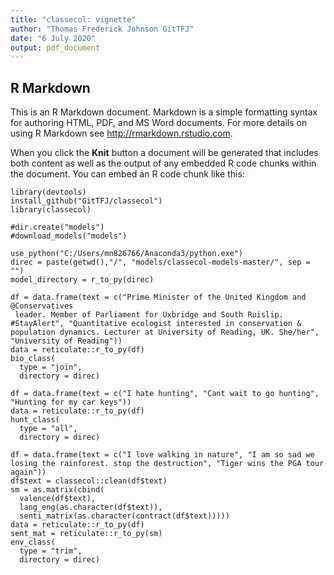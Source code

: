 ```yaml
---
title: "classecol: vignette"
author: "Thomas Frederick Johnson GitTFJ"
date: "6 July 2020"
output: pdf_document
---
```



## R Markdown

This is an R Markdown document. Markdown is a simple formatting syntax for authoring HTML, PDF, and MS Word documents. For more details on using R Markdown see <http://rmarkdown.rstudio.com>.

When you click the **Knit** button a document will be generated that includes both content as well as the output of any embedded R code chunks within the document. You can embed an R code chunk like this:

```
library(devtools)
install_github("GitTFJ/classecol")
library(classecol)
```


```
#dir.create("models")
#download_models("models")
```


```
use_python("C:/Users/mn826766/Anaconda3/python.exe")
direc = paste(getwd(),"/", "models/classecol-models-master/", sep = "")
model_directory = r_to_py(direc)
```


```
df = data.frame(text = c("Prime Minister of the United Kingdom and @Conservatives
 leader. Member of Parliament for Uxbridge and South Ruislip. #StayAlert", "Quantitative ecologist interested in conservation & population dynamics. Lecturer at University of Reading, UK. She/her", "University of Reading"))
data = reticulate::r_to_py(df)
bio_class(
  type = "join",
  directory = direc)
```


```
df = data.frame(text = c("I hate hunting", "Cant wait to go hunting", "Hunting for my car keys"))
data = reticulate::r_to_py(df)
hunt_class(
  type = "all",
  directory = direc)
```

```
df = data.frame(text = c("I love walking in nature", "I am so sad we losing the rainforest. stop the destruction", "Tiger wins the PGA tour again"))
df$text = classecol::clean(df$text)
sm = as.matrix(cbind(
  valence(df$text), 
  lang_eng(as.character(df$text)), 
  senti_matrix(as.character(contract(df$text)))))
data = reticulate::r_to_py(df)
sent_mat = reticulate::r_to_py(sm)
env_class(
  type = "trim",
  directory = direc)
```


